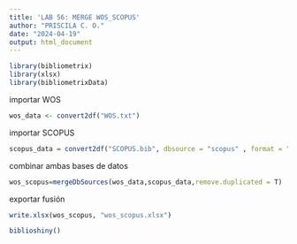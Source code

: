 ```yaml
---
title: 'LAB 56: MERGE WOS_SCOPUS'
author: "PRISCILA C. O."
date: "2024-04-19"
output: html_document
---
```

```r
library(bibliometrix)
library(xlsx)
library(bibliometrixData)
```

importar WOS
```r
wos_data <- convert2df("WOS.txt")
```

importar SCOPUS
```r
scopus_data = convert2df("SCOPUS.bib", dbsource = "scopus" , format = "bibtex")
```
combinar ambas bases de datos
```r
wos_scopus=mergeDbSources(wos_data,scopus_data,remove.duplicated = T)
```

exportar fusión
```r
write.xlsx(wos_scopus, "wos_scopus.xlsx")
```

```r
biblioshiny()
```


